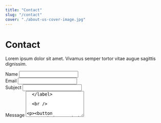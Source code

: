 ```yaml
---
title: "Contact"
slug: "/contact"
cover: "./about-us-cover-image.jpg"
---
```


# Contact

Lorem ipsum dolor sit amet.
Vivamus semper tortor vitae augue sagittis dignissim.

<form method="post" action="https://getform.io/{your-unique-getform-endpoint}">
  <label>
    Name
    <input type="text" name="name" id="name" />
  </label>

  <br />

  <label>
    Email
    <input type="email" name="email" id="email" />
  </label>

  <br />

  <label>
    Subject
    <input type="text" name="subject" id="subject" />
  </label>

  <br />

  <label>
    Message
    <textarea name="message" id="message" rows="5" />
  </label>

  <br />

  <button type="submit">Send</button>
  <input type="reset" value="Clear" />
</form>
